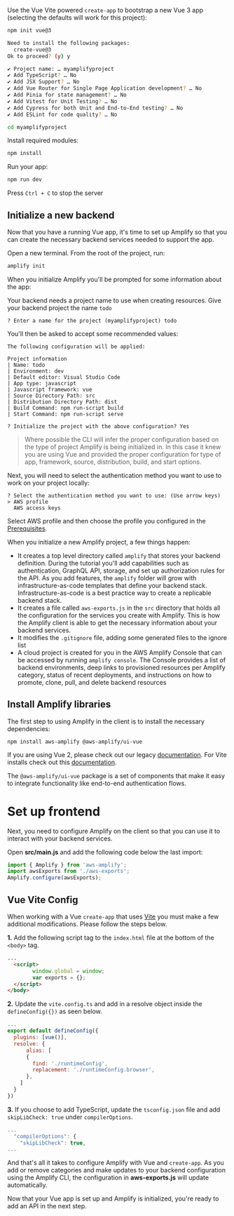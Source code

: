 Use the Vue Vite powered `create-app` to bootstrap a new Vue 3 app (selecting the defaults will work for this project):

<Block name="NPM">

```bash
npm init vue@3

Need to install the following packages:
  create-vue@3
Ok to proceed? (y) y

✔ Project name: … myamplifyproject
✔ Add TypeScript? … No 
✔ Add JSX Support? … No 
✔ Add Vue Router for Single Page Application development? … No 
✔ Add Pinia for state management? … No 
✔ Add Vitest for Unit Testing? … No 
✔ Add Cypress for both Unit and End-to-End testing? … No 
✔ Add ESLint for code quality? … No 

cd myamplifyproject

```

Install required modules:

```bash
npm install
```

Run your app:

```bash
npm run dev
```
Press `Ctrl + C` to stop the server

</Block>


## Initialize a new backend

Now that you have a running Vue app, it's time to set up Amplify so that you can create the necessary backend services needed to support the app. 

Open a new terminal. From the root of the project, run:

```bash
amplify init
```

When you initialize Amplify you'll be prompted for some information about the app:

Your backend needs a project name to use when creating resources.
Give your backend project the name `todo`
```console
? Enter a name for the project (myamplifyproject) todo
```

You'll then be asked to accept some recommended values:

```
The following configuration will be applied:

Project information
| Name: todo
| Environment: dev
| Default editor: Visual Studio Code
| App type: javascript
| Javascript framework: vue
| Source Directory Path: src
| Distribution Directory Path: dist
| Build Command: npm run-script build
| Start Command: npm run-script serve

? Initialize the project with the above configuration? Yes

```

> Where possible the CLI will infer the proper configuration based on the type of project Amplify is being initialized in. In this case it knew you are using Vue and provided the proper configuration for type of app, framework, source, distribution, build, and start options.

Next, you will need to select the authentication method you want to use to work on your project locally:

```
? Select the authentication method you want to use: (Use arrow keys)
> AWS profile
  AWS access keys
```
Select AWS profile and then choose the profile you configured in the [Prerequisites](/start/getting-started/installation/q/integration/vue/#configure-the-amplify-cli).

When you initialize a new Amplify project, a few things happen:

- It creates a top level directory called `amplify` that stores your backend definition. During the tutorial you'll add capabilities such as authentication, GraphQL API, storage, and set up authorization rules for the API. As you add features, the `amplify` folder will grow with infrastructure-as-code templates that define your backend stack. Infrastructure-as-code is a best practice way to create a replicable backend stack.
- It creates a file called `aws-exports.js` in the `src` directory that holds all the configuration for the services you create with Amplify. This is how the Amplify client is able to get the necessary information about your backend services.
- It modifies the `.gitignore` file, adding some generated files to the ignore list
- A cloud project is created for you in the AWS Amplify Console that can be accessed by running `amplify console`. The Console provides a list of backend environments, deep links to provisioned resources per Amplify category, status of recent deployments, and instructions on how to promote, clone, pull, and delete backend resources

## Install Amplify libraries

The first step to using Amplify in the client is to install the necessary dependencies:

<Block name="NPM">

```
npm install aws-amplify @aws-amplify/ui-vue
```

</Block>

<Callout>

If you are using Vue 2, please check out our legacy [documentation](https://github.com/aws-amplify/amplify-ui/tree/legacy/legacy/amplify-ui-vue). For Vite installs check out this [documentation](https://ui.docs.amplify.aws/vue/getting-started/installation#vite). 

</Callout>

The `@aws-amplify/ui-vue` package is a set of components that make it easy to integrate functionality like end-to-end authentication flows. 

# Set up frontend

Next, you need to configure Amplify on the client so that you can use it to interact with your backend services.

Open __src/main.js__ and add the following code below the last import:

```javascript
import { Amplify } from 'aws-amplify';
import awsExports from './aws-exports';
Amplify.configure(awsExports);
```

## Vue Vite Config

When working with a Vue `create-app` that uses [Vite](https://vitejs.dev) you must make a few additional modifications. Please follow the steps below.

**1.** Add the following script tag to the `index.html` file at the bottom of the `<body>` tag.

```html
...
  <script>
        window.global = window;
        var exports = {};
  </script>
</body>
```

**2.** Update the `vite.config.ts` and add in a resolve object inside the `defineConfig({})` as seen below.

```js
...
export default defineConfig({
  plugins: [vue()],
  resolve: {
      alias: [
      {
        find: './runtimeConfig',
        replacement: './runtimeConfig.browser',
      },
    ]
  }
})
```

**3.** If you choose to add TypeScript, update the `tsconfig.json` file and add `skipLibCheck: true` under `compilerOptions`.

```js
...
  "compilerOptions": {
    "skipLibCheck": true,
...
```

And that's all it takes to configure Amplify with Vue and `create-app`. As you add or remove categories and make updates to your backend configuration using the Amplify CLI, the configuration in __aws-exports.js__ will update automatically.

Now that your Vue app is set up and Amplify is initialized, you're ready to add an API in the next step.
